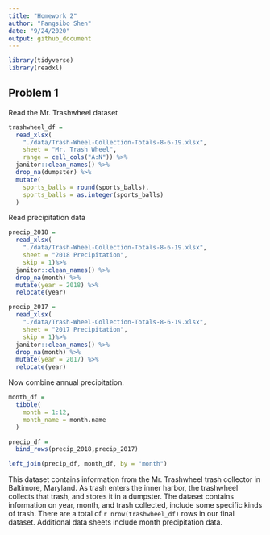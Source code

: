 ```yaml
---
title: "Homework 2"
author: "Pangsibo Shen"
date: "9/24/2020"
output: github_document
---
```


```r
library(tidyverse)
library(readxl)
```

## Problem 1

Read the Mr. Trashwheel dataset

```r
trashwheel_df =
  read_xlsx(
    "./data/Trash-Wheel-Collection-Totals-8-6-19.xlsx",
    sheet = "Mr. Trash Wheel",
    range = cell_cols("A:N")) %>%
  janitor::clean_names() %>%
  drop_na(dumpster) %>%
  mutate(
    sports_balls = round(sports_balls),
    sports_balls = as.integer(sports_balls)
  )
```

Read precipitation data

```r
precip_2018 =
  read_xlsx(
    "./data/Trash-Wheel-Collection-Totals-8-6-19.xlsx",
    sheet = "2018 Precipitation",
    skip = 1)%>%
  janitor::clean_names() %>%
  drop_na(month) %>%
  mutate(year = 2018) %>%
  relocate(year)

precip_2017 =
  read_xlsx(
    "./data/Trash-Wheel-Collection-Totals-8-6-19.xlsx",
    sheet = "2017 Precipitation",
    skip = 1)%>%
  janitor::clean_names() %>%
  drop_na(month) %>%
  mutate(year = 2017) %>%
  relocate(year)
```

Now combine annual precipitation.

```r
month_df = 
  tibble(
    month = 1:12,
    month_name = month.name
  )

precip_df =
  bind_rows(precip_2018,precip_2017) 

left_join(precip_df, month_df, by = "month")
```

This dataset contains information from the Mr. Trashwheel trash collector in Baltimore, Maryland. As trash enters the inner harbor, the trashwheel collects that trash, and stores it in a dumpster. The dataset contains information on year, month, and trash collected, include some specific kinds of trash. There are a total of `r nrow(trashwheel_df)` rows in our final dataset. Additional data sheets include month precipitation data. 




